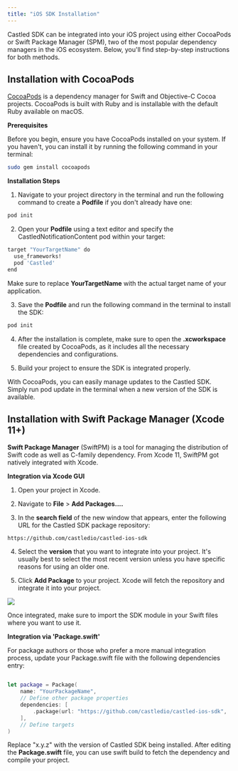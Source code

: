 ```yaml
---
title: "iOS SDK Installation"
---
```


Castled SDK can be integrated into your iOS project using either CocoaPods or Swift Package Manager (SPM), two of the most popular dependency managers in the iOS ecosystem. Below, you'll find step-by-step instructions for both methods.

## Installation with CocoaPods

[CocoaPods](https://cocoapods.org/) is a dependency manager for Swift and Objective-C Cocoa projects. CocoaPods is built with Ruby and is installable with the default Ruby available on macOS.


**Prerequisites**

Before you begin, ensure you have CocoaPods installed on your system. If you haven't, you can install it by running the following command in your terminal:

```bash
sudo gem install cocoapods
```

**Installation Steps**

1. Navigate to your project directory in the terminal and run the following command to create a **Podfile** if you don't already have one:

```bash
pod init
```

2. Open your **Podfile** using a text editor and specify the CastledNotificationContent pod within your target:

```bash
target "YourTargetName" do
  use_frameworks!
  pod 'Castled'
end
```
 Make sure to replace **YourTargetName** with the actual target name of your application.

3. Save the **Podfile** and run the following command in the terminal to install the SDK:

```bash
pod init
```

4. After the installation is complete, make sure to open the **.xcworkspace** file created by CocoaPods, as it includes all the necessary dependencies and configurations.

5. Build your project to ensure the SDK is integrated properly.

With CocoaPods, you can easily manage updates to the Castled SDK. Simply run pod update in the terminal when a new version of the SDK is available.

## Installation with Swift Package Manager (Xcode 11+)

**Swift Package Manager** (SwiftPM) is a tool for managing the distribution of Swift code as well as C-family dependency. From Xcode 11, SwiftPM got natively integrated with Xcode.

**Integration via Xcode GUI**

1. Open your project in Xcode.

2. Navigate to **File** > **Add Packages....**

3. In the **search field** of the new window that appears, enter the following URL for the Castled SDK package repository:

```
https://github.com/castledio/castled-ios-sdk

```

4. Select the **version** that you want to integrate into your project. It's usually best to select the most recent version unless you have specific reasons for using an older one.

5. Click **Add Package** to your project. Xcode will fetch the repository and integrate it into your project.

![](/images/ios-spm-add.png)

Once integrated, make sure to import the SDK module in your Swift files where you want to use it.

**Integration via 'Package.swift'**

For package authors or those who prefer a more manual integration process, update your Package.swift file with the following dependencies entry:

```swift Package.swift

let package = Package(
    name: "YourPackageName",
    // Define other package properties
    dependencies: [
        .package(url: "https://github.com/castledio/castled-ios-sdk", .upToNextMajor(from: "x.y.z"))
    ],
    // Define targets
)
```

Replace "x.y.z" with the version of Castled SDK being installed. After editing the **Package.swift** file, you can use swift build to fetch the dependency and compile your project.
